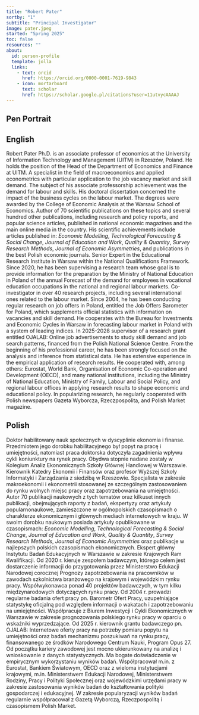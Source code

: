 ```yaml
---
title: "Robert Pater"
sortby: "1"
subtitle: "Principal Investigator"
image: pater.jpeg
started: "Spring 2025"
toc: false
resources: ""
about:
  id: person-profile
  template: jolla
  links: 
    - text: orcid
      href: https://orcid.org/0000-0001-7619-9843
    - icon: mortarboard
      text: scholar
      href: https://scholar.google.pl/citations?user=11utvycAAAAJ
---
```



## Pen Portrait

::: {.panel-tabset}

## English

Robert Pater Ph.D. is an associate professor of economics at the University of Information Technology and Management (UITM) in Rzeszów, Poland. He holds the position of the Head of the Department of Economics and Finance at UITM. A specialist in the field of macroeconomics and applied econometrics with particular application to the job vacancy market and skill demand. The subject of his associate professorship achievement was the demand for labour and skills. His doctoral dissertation concerned the impact of the business cycles on the labour market. The degrees were awarded by the College of Economic Analysis at the Warsaw School of Economics.
Author of 70 scientific publications on these topics and several hundred other publications, including research and policy reports, and popular science articles, published in national economic magazines and the main online media in the country. His scientific achievements include articles published in: *Economic Modelling*, *Technological Forecasting & Social Change*, *Journal of Education and Work*, *Quality & Quantity*, *Survey Research Methods*, *Journal of Economic Asymmetries*, and publications in the best Polish economic journals.
Senior Expert in the Educational Research Institute in Warsaw within the National Qualifications Framework. Since 2020, he has been supervising a research team whose goal is to provide information for the preparation by the Ministry of National Education in Poland of the annual Forecast of the demand for employees in vocational education occupations in the national and regional labour markets. 
Co-investigator in over 40 research projects, including several international ones related to the labour market. Since 2004, he has been conducting regular research on job offers in Poland, entitled the Job Offers Barometer for Poland, which supplements official statistics with information on vacancies and skill demand. He cooperates with the Bureau for Investments and Economic Cycles in Warsaw in forecasting labour market in Poland with a system of leading indices. In 2025-2028 supervisor of a research grant entitled OJALAB: Online job advertisements to study skill demand and job search patterns, financed from the Polish National Science Centre.
From the beginning of his professional career, he has been strongly focused on the analysis and inference from statistical data. He has extensive experience in the empirical application of research results. He cooperated with, among others: Eurostat, World Bank, Organisation of Economic Co-operation and Development (OECD), and many national institutions, including the Ministry of National Education, Ministry of Family, Labour and Social Policy, and regional labour offices in applying research results to shape economic and educational policy. In popularizing research, he regularly cooperated with Polish newspapers Gazeta Wyborcza, Rzeczpospolita, and Polish Market magazine.

## Polish

Doktor habilitowany nauk społecznych w dyscyplinie ekonomia i finanse. Przedmiotem jego dorobku habilitacyjnego był popyt na pracę i umiejętności, natomiast praca doktorska dotyczyła zagadnienia wpływu cykli koniunktury na rynek pracy. Obydwa stopnie nadane zostały w Kolegium Analiz Ekonomicznych Szkoły Głównej Handlowej w Warszawie.
Kierownik Katedry Ekonomii i Finansów oraz profesor Wyższej Szkoły Informatyki i Zarządzania z siedzibą w Rzeszowie. Specjalista w zakresie makroekonomii i ekonometrii stosowanej ze szczególnym zastosowaniem do rynku wolnych miejsc pracy oraz zapotrzebowania na umiejętności. Autor 70 publikacji naukowych z tych tematów oraz kilkuset innych publikacji, obejmujących raporty z badań, ekspertyzy oraz artykuły popularnonaukowe, zamieszczone w ogólnopolskich czasopismach o charakterze ekonomicznym i głównych mediach internetowych w kraju. W swoim dorobku naukowym posiada artykuły opublikowane w czasopismach: *Economic Modelling*, *Technological Forecasting & Social Change*, *Journal of Education and Work*, *Quality & Quantity*, *Survey Research Methods*, *Journal of Economic Asymmetries* oraz publikacje w najlepszych polskich czasopismach ekonomicznych.
Ekspert główny Instytutu Badań Edukacyjnych w Warszawie w zakresie Krajowych Ram Kwalifikacji. Od 2020 r. kieruje zespołem badawczym, którego celem jest dostarczenie informacji do przygotowania przez Ministerstwo Edukacji Narodowej corocznej Prognozy zapotrzebowania na pracowników w zawodach szkolnictwa branżowego na krajowym i wojewódzkim rynku pracy.
Współwykonawca ponad 40 projektów badawczych, w tym kilku międzynarodowych dotyczących rynku pracy. Od 2004 r. prowadzi regularne badania ofert pracy pn. Barometr Ofert Pracy, uzupełniające statystykę oficjalną pod względem informacji o wakatach i zapotrzebowaniu na umiejętności. Współpracuje z Biurem Inwestycji i Cykli Ekonomicznych w Warszawie w zakresie prognozowania polskiego rynku pracy w oparciu o wskaźniki wyprzedzające. Od 2025 r. kierownik grantu badawczego pn. OJALAB: Internetowe oferty pracy na potrzeby pomiaru popytu na umiejętności oraz badań mechanizmu poszukiwań na rynku pracy, finansowanego ze środków Narodowego Centrum Nauki, Program Opus 27.
Od początku kariery zawodowej jest mocno ukierunkowany na analizę i wnioskowanie z danych statystycznych. Ma bogate doświadczenie w empirycznym wykorzystaniu wyników badań. Współpracował m.in. z Eurostat, Bankiem Światowym, OECD oraz z wieloma instytucjami krajowymi, m.in. Ministerstwem Edukacji Narodowej, Ministerstwem Rodziny, Pracy i Polityki Społecznej oraz wojewódzkimi urzędami pracy w zakresie zastosowania wyników badań do kształtowania polityki gospodarczej i edukacyjnej. W zakresie popularyzacji wyników badań regularnie współpracował z Gazetą Wyborczą, Rzeczpospolitą i czasopismem Polish Market.

:::


